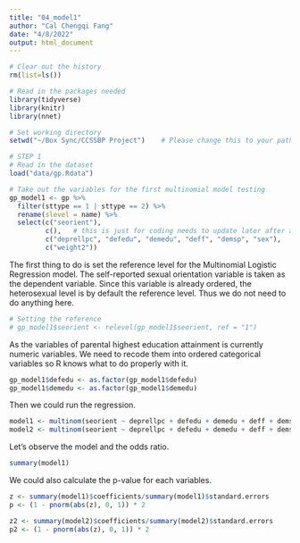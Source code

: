 ```yaml
---
title: "04_model1"
author: "Cal Chengqi Fang"
date: "4/8/2022"
output: html_document
---
```


```r
# Clear out the history
rm(list=ls())

# Read in the packages needed
library(tidyverse)
library(knitr)
library(nnet)

# Set working directory
setwd("~/Box Sync/CCSSBP Project")    # Please change this to your path

# STEP 1
# Read in the dataset
load("data/gp.Rdata")

# Take out the variables for the first multinomial model testing
gp_model1 <- gp %>% 
  filter(sttype == 1 | sttype == 2) %>% 
  rename(slevel = name) %>% 
  select(c("seorient"),
         c(),   # this is just for coding needs to update later after acquiring the new dataset
         c("deprellpc", "defedu", "demedu", "deff", "demsp", "sex"),
         c("weight2"))
```

The first thing to do is set the reference level for the Multinomial Logistic Regression model. The self-reported sexual orientation variable is taken as the dependent variable. Since this variable is already ordered, the heterosexual level is by default the reference level. Thus we do not need to do anything here.            
```r
# Setting the reference
# gp_model1$seorient <- relevel(gp_model1$seorient, ref = "1")
```
    
As the variables of parental highest education attainment is currently numeric variables. We need to recode them into ordered categorical variables so R knows what to do properly with it.        
```r
gp_model1$defedu <- as.factor(gp_model1$defedu)
gp_model1$demedu <- as.factor(gp_model1$demedu)
```
Then we could run the regression.       
```r
model1 <- multinom(seorient ~ deprellpc + defedu + demedu + deff + demsp + sex, weights=weight2, data = gp_model1)
model2 <- multinom(seorient ~ deprellpc + defedu + demedu + deff + demsp + sex, data = gp_model1)
```
Let's observe the model and the odds ratio.       
```r
summary(model1)
```
We could also calculate the p-value for each variables.       
```r
z <- summary(model1)$coefficients/summary(model1)$standard.errors
p <- (1 - pnorm(abs(z), 0, 1)) * 2
```
```r
z2 <- summary(model2)$coefficients/summary(model2)$standard.errors
p2 <- (1 - pnorm(abs(z), 0, 1)) * 2
```